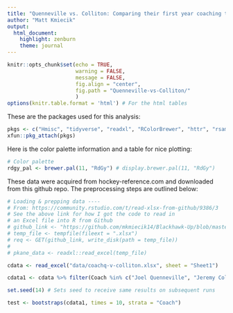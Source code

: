```yaml
---
title: "Quenneville vs. Colliton: Comparing their first year coaching the Chicago Blackhawks"
author: "Matt Kmiecik"
output:
  html_document:
    highlight: zenburn
    theme: journal
---
```


```r
knitr::opts_chunk$set(echo = TRUE, 
                      warning = FALSE, 
                      message = FALSE,
                      fig.align = "center",
                      fig.path = "Quenneville-vs-Colliton/"
                      )
options(knitr.table.format = 'html') # For the html tables
```

These are the packages used for this analysis:

```r
pkgs <- c("Hmisc", "tidyverse", "readxl", "RColorBrewer", "httr", "rsample", "broom", "datapasta")
xfun::pkg_attach(pkgs)
```

Here is the color palette information and a table for nice plotting:

```r
# Color palette
rdgy_pal <- brewer.pal(11, "RdGy") # display.brewer.pal(11, "RdGy")
```

These data were acquired from hockey-reference.com and downloaded from this github repo. The preprocessing steps are outlined below:

```r
# Loading & prepping data ----
# From: https://community.rstudio.com/t/read-xlsx-from-github/9386/3
# See the above link for how I got the code to read in 
# an Excel file into R from Github
# github_link <- "https://github.com/mkmiecik14/Blackhawk-Up/blob/master/Data/pkane-career-stats.xlsx?raw=true"
# temp_file <- tempfile(fileext = ".xlsx")
# req <- GET(github_link, write_disk(path = temp_file))
# 
# pkane_data <- readxl::read_excel(temp_file)

cdata <- read_excel("data/coachq-v-colliton.xlsx", sheet = "Sheet1")

cdata1 <- cdata %>% filter(Coach %in% c("Joel Quenneville", "Jeremy Colliton"))
```

```r
set.seed(14) # Sets seed to receive same results on subsequent runs

test <- bootstraps(cdata1, times = 10, strata = "Coach")


```




